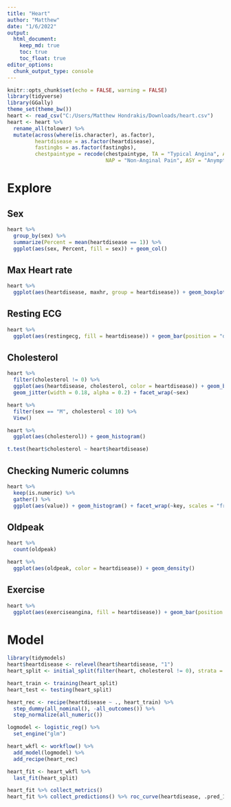 ```yaml
---
title: "Heart"
author: "Matthew"
date: "1/6/2022"
output: 
  html_document:
    keep_md: true
    toc: true
    toc_float: true
editor_options:
  chunk_output_type: console
---
```


```r
knitr::opts_chunk$set(echo = FALSE, warning = FALSE)
library(tidyverse)
library(GGally)
theme_set(theme_bw())
heart <- read_csv("C:/Users/Matthew Hondrakis/Downloads/heart.csv")
heart <- heart %>%
  rename_all(tolower) %>%
  mutate(across(where(is.character), as.factor),
         heartdisease = as.factor(heartdisease),
         fastingbs = as.factor(fastingbs),
         chestpaintype = recode(chestpaintype, TA = "Typical Angina", ATA = "Atypical Angina", 
                                NAP = "Non-Anginal Pain", ASY = "Anymptomatic"))
```

# Explore

## Sex
```r
heart %>%
  group_by(sex) %>%
  summarize(Percent = mean(heartdisease == 1)) %>%
  ggplot(aes(sex, Percent, fill = sex)) + geom_col()
```

## Max Heart rate
```r
heart %>%
  ggplot(aes(heartdisease, maxhr, group = heartdisease)) + geom_boxplot()
```

## Resting ECG
```r
heart %>%
  ggplot(aes(restingecg, fill = heartdisease)) + geom_bar(position = "dodge")

```

## Cholesterol 
```r
heart %>%
  filter(cholesterol != 0) %>%
  ggplot(aes(heartdisease, cholesterol, color = heartdisease)) + geom_boxplot() + 
  geom_jitter(width = 0.18, alpha = 0.2) + facet_wrap(~sex)

heart %>%
  filter(sex == "M", cholesterol < 10) %>%
  View()

heart %>%
  ggplot(aes(cholesterol)) + geom_histogram()

t.test(heart$cholesterol ~ heart$heartdisease)
```

## Checking Numeric columns
```r
heart %>%
  keep(is.numeric) %>%
  gather() %>%
  ggplot(aes(value)) + geom_histogram() + facet_wrap(~key, scales = "free")
```

## Oldpeak
```r
heart %>%
  count(oldpeak)

heart %>%
  ggplot(aes(oldpeak, color = heartdisease)) + geom_density()
```

## Exercise
```r
heart %>%
  ggplot(aes(exerciseangina, fill = heartdisease)) + geom_bar(position = "dodge") + scale_fill_hue(direction = -1)
```


# Model
```r
library(tidymodels)
heart$heartdisease <- relevel(heart$heartdisease, "1")
heart_split <- initial_split(filter(heart, cholesterol != 0), strata = heartdisease)

heart_train <- training(heart_split)
heart_test <- testing(heart_split)

heart_rec <- recipe(heartdisease ~ ., heart_train) %>%
  step_dummy(all_nominal(), -all_outcomes()) %>%
  step_normalize(all_numeric())

logmodel <- logistic_reg() %>%
  set_engine("glm")

heart_wkfl <- workflow() %>%
  add_model(logmodel) %>%
  add_recipe(heart_rec)

heart_fit <- heart_wkfl %>%
  last_fit(heart_split)

heart_fit %>% collect_metrics()
heart_fit %>% collect_predictions() %>% roc_curve(heartdisease, .pred_1) %>% autoplot()
```







